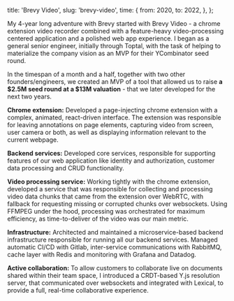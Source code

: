   title: 'Brevy Video',
  slug: 'brevy-video',
  time: {
    from: 2020,
    to: 2022,
  },
};

My 4-year long adventure with Brevy started with Brevy Video - a chrome extension video recorder combined with a feature-heavy video-processing centered application and a polished web app experience. I began as a general senior engineer, initially through Toptal, with the task of helping to materialize the company vision as an MVP for their YCombinator seed round.

In the timespan of a month and a half, together with two other founders/engineers, we created an MVP of a tool that allowed us to raise **a $2.5M seed round at a $13M valuation** - that we later developed for the next two years.

**Chrome extension:** Developed a page-injecting chrome extension with a complex, animated, react-driven interface. The extension was responsible for leaving annotations on page elements, capturing video from screen, user camera or both, as well as displaying information relevant to the current webpage.

**Backend services:** Developed core services, responsible for supporting features of our web application like identity and authorization, customer data processing and CRUD functionality.

**Video processing service:** Working tightly with the chrome extension, developed a service that was responsible for collecting and processing video data chunks that came from the extension over WebRTC, with fallback for requesting missing or corrupted chunks over websockets. Using FFMPEG under the hood, processing was orchestrated for maximum efficiency, as time-to-deliver of the video was our main metric.

**Infrastructure:** Architected and maintained a microservice-based backend infrastructure responsible for running all our backend services. Managed automatic CI/CD with Gitlab, inter-service communications with RabbitMQ, cache layer with Redis and monitoring with Grafana and Datadog.

**Active collaboration:** To allow customers to collaborate live on documents shared within their team space, I introduced a CRDT-based Y.js resolution server, that communicated over websockets and integrated with Lexical, to provide a full, real-time collaborative experience.
